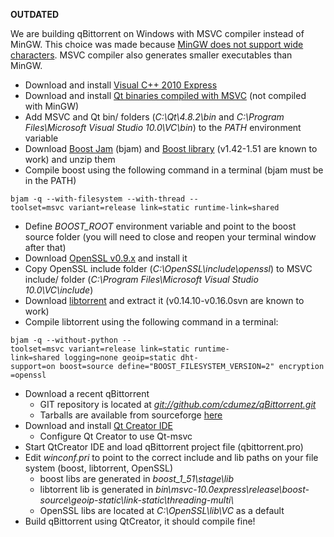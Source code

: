 '''OUTDATED'''

We are building qBittorrent on Windows with MSVC compiler instead of MinGW. This choice was made because [http://www.mingw.org/wiki/wide_characters MinGW does not support wide characters]. MSVC compiler also generates smaller executables than MinGW.

* Download and install [http://www.microsoft.com/visualstudio/en-us/products/2010-editions/visual-cpp-express Visual C++ 2010 Express]
* Download and install [http://qt-windows-binaries.googlecode.com/svn/site/QtWindowsBinaries Qt binaries compiled with MSVC] (not compiled with MinGW)
* Add MSVC and Qt bin/ folders (''C:\Qt\4.8.2\bin'' and ''C:\Program Files\Microsoft Visual Studio 10.0\VC\bin'') to the ''PATH'' environment variable
* Download [http://downloads.sourceforge.net/project/boost/boost-jam/3.1.18/boost-jam-3.1.18-1-ntx86.zip?use_mirror=freefr Boost Jam] (bjam) and [http://sourceforge.net/projects/boost/files/boost/1.51.0/boost_1_51_0.zip/download Boost library] (v1.42-1.51 are known to work) and unzip them
* Compile boost using the following command in a terminal (bjam must be in the PATH)
 bjam -q --with-filesystem --with-thread --toolset=msvc variant=release link=static runtime-link=shared 
* Define ''BOOST_ROOT'' environment variable and point to the boost source folder (you will need to close and reopen your terminal window after that)
* Download [http://www.slproweb.com/download/Win32OpenSSL-0_9_8x.exe OpenSSL v0.9.x] and install it
* Copy OpenSSL include folder (''C:\OpenSSL\include\openssl'') to MSVC include/ folder (''C:\Program Files\Microsoft Visual Studio 10.0\VC\include'')
* Download [http://code.google.com/p/libtorrent/downloads/detail?name=libtorrent-rasterbar-0.16.5.tar.gz&can=2&q= libtorrent] and extract it (v0.14.10-v0.16.0svn are known to work)
* Compile libtorrent using the following command in a terminal:
 bjam -q --without-python --toolset=msvc variant=release link=static runtime-link=shared logging=none geoip=static dht-support=on boost=source define="BOOST_FILESYSTEM_VERSION=2" encryption=openssl
* Download a recent qBittorrent
** GIT repository is located at ''git://github.com/cdumez/qBittorrent.git''
** Tarballs are available from sourceforge [http://sourceforge.net/projects/qbittorrent/files/qbittorrent/ here]
* Download and install [http://qt.nokia.com/downloads/qt-creator-binary-for-windows Qt Creator IDE]
** Configure Qt Creator to use Qt-msvc
* Start QtCreator IDE and load qBittorrent project file (qbittorrent.pro)
* Edit ''winconf.pri'' to point to the correct include and lib paths on your file system (boost, libtorrent, OpenSSL)
** boost libs are generated in ''boost_1_51\stage\lib''
** libtorrent lib is generated in ''bin\msvc-10.0express\release\boost-source\geoip-static\link-static\threading-multi\''
** OpenSSL libs are located at ''C:\OpenSSL\lib\VC'' as a default
* Build qBittorrent using QtCreator, it should compile fine!